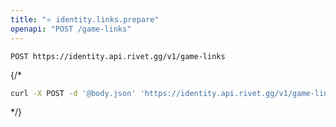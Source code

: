 ```yaml
---
title: "⭐️ identity.links.prepare"
openapi: "POST /game-links"
---
```


```
POST https://identity.api.rivet.gg/v1/game-links
```


{/*<RequestExample>
```bash curl
curl -X POST -d '@body.json' 'https://identity.api.rivet.gg/v1/game-links'
```
</RequestExample>*/}
